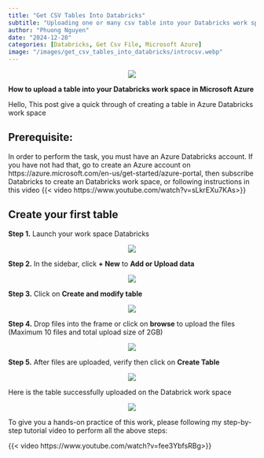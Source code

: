 ```yaml
---
title: "Get CSV Tables Into Databricks"
subtitle: "Uploading one or many csv table into your Databricks work space"
author: "Phuong Nguyen"
date: "2024-12-28"
categories: [Databricks, Get Csv File, Microsoft Azure]
image: "/images/get_csv_tables_into_databricks/introcsv.webp" 
---
```

<center><img src="/images/get_csv_tables_into_databricks/thumbnail_getcsv.png"></center>

**How to upload a table into your Databricks work space in Microsoft Azure**

Hello,
This post give a quick through of creating a table in Azure Databricks work space

## Prerequisite: 

In order to perform the task, you must have an Azure Databricks account. 
If you have not had that, go to create an Azure account on https://azure.microsoft.com/en-us/get-started/azure-portal, then subscribe Databricks to create an Databricks work space, or following instructions in this video 
{{< video https://www.youtube.com/watch?v=sLkrEXu7KAs>}}

## Create your first table

**Step 1.** Launch your work space Databricks

<center><img src="/images/get_csv_tables_into_databricks/Step 1.png"></center>

**Step 2.** In the sidebar, click **+ New**  to **Add or Upload data**

<center><img src="/images/get_csv_tables_into_databricks/Step 2.png"></center>

**Step 3.** Click on **Create and modify table** 

<center><img src="/images/get_csv_tables_into_databricks/Step 3.png"></center>

**Step 4.** Drop files into the frame or click on **browse** to upload the files (Maximum 10 files and total upload size of 2GB)

<center><img src="/images/get_csv_tables_into_databricks/Step 4.png"></center>

**Step 5.** After files are uploaded, verify then click on **Create Table**

<center><img src="/images/get_csv_tables_into_databricks/Step 5.png"></center>

Here is the table successfully uploaded on the Databrick work space

<center><img src="/images/get_csv_tables_into_databricks/Step 6.png"></center>

To give you a hands-on practice of this work, please following my step-by-step tutorial video to perform all the above steps:

{{< video https://www.youtube.com/watch?v=fee3YbfsRBg>}}

